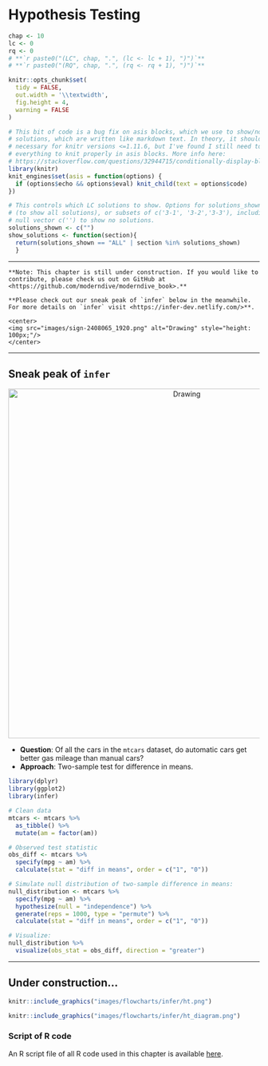 # Hypothesis Testing {#hypothesis-testing}  
    
```r
chap <- 10
lc <- 0
rq <- 0
# **`r paste0("(LC", chap, ".", (lc <- lc + 1), ")")`**
# **`r paste0("(RQ", chap, ".", (rq <- rq + 1), ")")`**

knitr::opts_chunk$set(
  tidy = FALSE, 
  out.width = '\\textwidth', 
  fig.height = 4,
  warning = FALSE
)

# This bit of code is a bug fix on asis blocks, which we use to show/not show LC
# solutions, which are written like markdown text. In theory, it shouldn't be
# necessary for knitr versions <=1.11.6, but I've found I still need to for
# everything to knit properly in asis blocks. More info here: 
# https://stackoverflow.com/questions/32944715/conditionally-display-block-of-markdown-text-using-knitr
library(knitr)
knit_engines$set(asis = function(options) {
  if (options$echo && options$eval) knit_child(text = options$code)
})

# This controls which LC solutions to show. Options for solutions_shown: "ALL"
# (to show all solutions), or subsets of c('3-1', '3-2','3-3'), including the
# null vector c('') to show no solutions.
solutions_shown <- c("")
show_solutions <- function(section){
  return(solutions_shown == "ALL" | section %in% solutions_shown)
  }
```

---

```block
**Note: This chapter is still under construction. If you would like to contribute, please check us out on GitHub at <https://github.com/moderndive/moderndive_book>.**

**Please check out our sneak peak of `infer` below in the meanwhile. For more details on `infer` visit <https://infer-dev.netlify.com/>**.

<center>
<img src="images/sign-2408065_1920.png" alt="Drawing" style="height: 100px;"/>
</center>
```

---


## Sneak peak of `infer`

<center>
<img src="images/flowcharts/flowchart/flowchart.008.png" alt="Drawing" style="width: 700px;"/>
</center>


* **Question**: Of all the cars in the `mtcars` dataset, do automatic cars get better gas mileage than manual cars?
* **Approach**: Two-sample test for difference in means.

```r
library(dplyr)
library(ggplot2)
library(infer)

# Clean data
mtcars <- mtcars %>%
  as_tibble() %>% 
  mutate(am = factor(am))

# Observed test statistic
obs_diff <- mtcars %>% 
  specify(mpg ~ am) %>%
  calculate(stat = "diff in means", order = c("1", "0"))

# Simulate null distribution of two-sample difference in means:
null_distribution <- mtcars %>%
  specify(mpg ~ am) %>%
  hypothesize(null = "independence") %>%
  generate(reps = 1000, type = "permute") %>% 
  calculate(stat = "diff in means", order = c("1", "0"))

# Visualize:
null_distribution %>% 
  visualize(obs_stat = obs_diff, direction = "greater")
```


---


## Under construction...

```r
knitr::include_graphics("images/flowcharts/infer/ht.png")
```

```r
knitr::include_graphics("images/flowcharts/infer/ht_diagram.png")
```


### Script of R code

An R script file of all R code used in this chapter is available [here](https://moderndive.netlify.com/scripts/10-hypothesis-testing.R).

